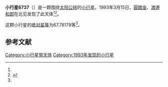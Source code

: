 {{Infobox planet
| bgcolour = #FFFFC0
| name = 6737 Okabayashi
| symbol = 
| image = 
| caption = 
| discovery = yes
| discovery_ref = 
| discoverer = [[圓舘金|圓舘金]]、[[渡邊和郎|渡邊和郎]]
| discovery_site = [[北见|北见]] 
| discovered = 1993年3月15日
| designations = yes
| mp_name = 
| named_after = 
| alt_names = 1993 ER/ 1977 VO / 1982 BT9
| mp_category = [[主带小行星|主带小行星]]
| orbit_ref = <ref name="a">[http://ssd.jpl.nasa.gov/sbdb.cgi?sstr=6737 6737 Okabayashi] {{Wayback|url=http://ssd.jpl.nasa.gov/sbdb.cgi?sstr=6737 |date=20140831042527 }}，小行星數據庫瀏覽器（JPL Small-Body Database Browser）－[[美国国家航空航天局|美国国家航空航天局]]喷气推进实验室</ref>
| epoch = 2456400.5 (2013年4月18日更新)
| aphelion = {{convert|2.6189933|AU|km|3|abbr=on|lk=out}}
| perihelion = {{convert|2.0359699|AU|km|3|abbr=on}}
| semimajor = {{convert|2.3274816|AU|km|3|abbr=on}}
| eccentricity = 0.1252477
| period = 1296.963686 [[日|日]]<br />3.55[[儒略年|儒略年]]
| avg_speed = 
| inclination = 0.81151
| asc_node = 53.44456
| mean_anomaly = 
| arg_peri = 67.78179
| satellites = 
| physical_characteristics = yes
| dimensions = 
| mass = 
| density = 
| surface_grav = 
| escape_velocity = 
| sidereal_day = 
| axial_tilt = 
| pole_ecliptic_lat = 
| pole_ecliptic_lon = 
| albedo = 
| temperatures= 
| temp_name1 = 
| mean_temp_1 = 
| max_temp_1 = 
| temp_name2 = 
| max_temp_2 = 
| spectral_type = 
| abs_magnitude = 67.78179
}}

'''小行星6737'''（{{lang-en|6737 Okabayashi}}）是一颗围绕[[太阳|太阳]][[公转|公转]]的[[小行星|小行星]]。1993年3月15日，[[圓舘金|圓舘金]]、[[渡邊和郎|渡邊和郎]]在北见发现了此天体<ref name="a" /><ref>{{cite news|title=小行星列表|url=http://cfa-www.harvard.edu/iau/lists/NumberedMPs.txt|accessdate=2013-07-08|newspaper=哈佛大学|archive-date=2008-05-17|archive-url=https://web.archive.org/web/20080517010638/http://cfa-www.harvard.edu/iau/lists/NumberedMPs.txt|dead-url=no}}</ref>。

这颗小行星的[[绝对星等|绝对星等]]为67.78179等<ref name="a" />。

==参考文献==
{{reflist}}
{{Minor Planet Number|[[小行星6736|小行星6736]]|[[小行星6738|小行星6738]]}}

{{小天体}}

[[Category:小行星带天体|Category:小行星带天体]]
[[Category:1993年发现的小行星|Category:1993年发现的小行星]]


{{asteroid-stub}}